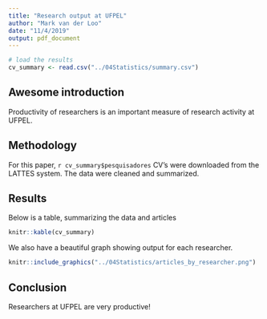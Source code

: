 ```yaml
---
title: "Research output at UFPEL"
author: "Mark van der Loo"
date: "11/4/2019"
output: pdf_document
---
```



```r
# load the results
cv_summary <- read.csv("../04Statistics/summary.csv")
```

## Awesome introduction

Productivity of researchers is an important measure of research
activity at UFPEL. 

## Methodology

For this paper, ```r cv_summary$pesquisadores```
CV's were downloaded from the LATTES system. The data were
cleaned and summarized.

## Results

Below is a table, summarizing the data and articles
```r
knitr::kable(cv_summary)
```

We also have a beautiful graph showing output for
each researcher.

```r
knitr::include_graphics("../04Statistics/articles_by_researcher.png")
```

## Conclusion

Researchers at UFPEL are very productive!


